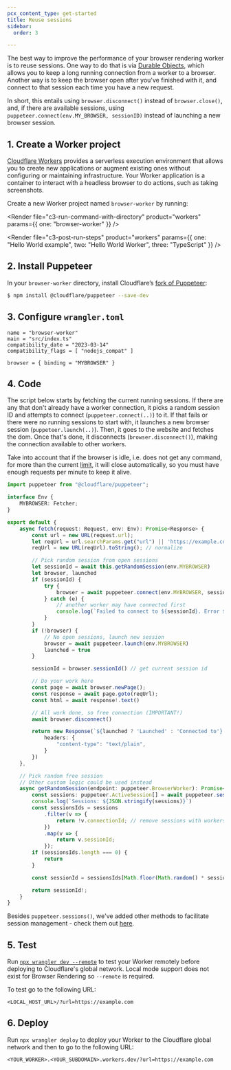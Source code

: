 ```yaml
---
pcx_content_type: get-started
title: Reuse sessions
sidebar:
  order: 3

---
```



The best way to improve the performance of your browser rendering worker is to reuse sessions. One way to do that is via [Durable Objects](/browser-rendering/get-started/browser-rendering-with-do/), which allows you to keep a long running connection from a worker to a browser. Another way is to keep the browser open after you've finished with it, and connect to that session each time you have a new request.

In short, this entails using `browser.disconnect()` instead of `browser.close()`, and, if there are available sessions, using `puppeteer.connect(env.MY_BROWSER, sessionID)` instead of launching a new browser session.

## 1. Create a Worker project

[Cloudflare Workers](/workers/) provides a serverless execution environment that allows you to create new applications or augment existing ones without configuring or maintaining infrastructure. Your Worker application is a container to interact with a headless browser to do actions, such as taking screenshots.

Create a new Worker project named `browser-worker` by running:

<Render file="c3-run-command-with-directory" product="workers" params={{ one: "browser-worker" }} />

<Render file="c3-post-run-steps" product="workers" params={{ one: "Hello World example", two: "Hello World Worker", three: "TypeScript" }} />

## 2. Install Puppeteer

In your `browser-worker` directory, install Cloudflare’s [fork of Puppeteer](/browser-rendering/platform/puppeteer/):

```sh
$ npm install @cloudflare/puppeteer --save-dev
```

## 3. Configure `wrangler.toml`

```
name = "browser-worker"
main = "src/index.ts"
compatibility_date = "2023-03-14"
compatibility_flags = [ "nodejs_compat" ]

browser = { binding = "MYBROWSER" }
```

## 4. Code

The script below starts by fetching the current running sessions. If there are any that don't already have a worker connection, it picks a random session ID and attempts to connect (`puppeteer.connect(..)`) to it. If that fails or there were no running sessions to start with, it launches a new browser session (`puppeteer.launch(..)`). Then, it goes to the website and fetches the dom. Once that's done, it disconnects (`browser.disconnect()`), making the connection available to other workers.

Take into account that if the browser is idle, i.e. does not get any command, for more than the current [limit](../../platform/limits/), it will close automatically, so you must have enough requests per minute to keep it alive.

```ts
import puppeteer from "@cloudflare/puppeteer";

interface Env {
	MYBROWSER: Fetcher;
}

export default {
	async fetch(request: Request, env: Env): Promise<Response> {
		const url = new URL(request.url);
		let reqUrl = url.searchParams.get("url") || 'https://example.com';
		reqUrl = new URL(reqUrl).toString(); // normalize

		// Pick random session from open sessions
		let sessionId = await this.getRandomSession(env.MYBROWSER)
		let browser, launched
		if (sessionId) {
			try {
				browser = await puppeteer.connect(env.MYBROWSER, sessionId)
			} catch (e) {
				// another worker may have connected first
				console.log(`Failed to connect to ${sessionId}. Error ${e}`)
			}
		}
		if (!browser) {
			// No open sessions, launch new session
			browser = await puppeteer.launch(env.MYBROWSER)
			launched = true
		}

		sessionId = browser.sessionId() // get current session id

		// Do your work here
		const page = await browser.newPage();
		const response = await page.goto(reqUrl);
		const html = await response!.text()

		// All work done, so free connection (IMPORTANT!)
		await browser.disconnect()

		return new Response(`${launched ? 'Launched' : 'Connected to'} ${sessionId} \n-----\n` + html, {
			headers: {
				"content-type": "text/plain",
			}
		})
	},

	// Pick random free session
	// Other custom logic could be used instead
	async getRandomSession(endpoint: puppeteer.BrowserWorker): Promise<string> {
		const sessions: puppeteer.ActiveSession[] = await puppeteer.sessions(endpoint);
		console.log(`Sessions: ${JSON.stringify(sessions)}`)
		const sessionsIds = sessions
			.filter(v => {
				return !v.connectionId; // remove sessions with workers connected to them
			})
			.map(v => {
				return v.sessionId;
			});
		if (sessionsIds.length === 0) {
			return
		}

		const sessionId = sessionsIds[Math.floor(Math.random() * sessionsIds.length)];

		return sessionId!;
	}
}
```

Besides `puppeteer.sessions()`, we've added other methods to facilitate session management - check them out [here](../../platform/puppeteer/#session-management).

## 5. Test

Run [`npx wrangler dev --remote`](/workers/wrangler/commands/#dev) to test your Worker remotely before deploying to Cloudflare's global network. Local mode support does not exist for Browser Rendering so `--remote` is required.

To test go to the following URL:

`<LOCAL_HOST_URL>/?url=https://example.com`

## 6. Deploy

Run `npx wrangler deploy` to deploy your Worker to the Cloudflare global network and then to go to the following URL:

`<YOUR_WORKER>.<YOUR_SUBDOMAIN>.workers.dev/?url=https://example.com`
